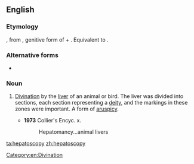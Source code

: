 ==English==

===Etymology===
{{etyl|grc|en}} {{m|grc|}}, from {{m|grc|ἥπατος|}}, genitive form of {{m|grc|ἧπαρ||liver}} + {{m|grc|σκοπέω||to see}}. Equivalent to {{confix|hepato|scopy|lang=en}}.

===Alternative forms===
* {{l|en|hepatomancy}}

===Noun===
{{en-noun|-}}

# {{label|en|rare}} [[divination|Divination]] by the [[liver]] of an animal or bird. The liver was divided into sections, each section representing a [[deity]], and the markings in these zones were important. A form of [[aruspicy]].
#* '''1973''' Collier's Encyc. x.
#*: Hepatomancy...animal livers

[[Category:en:Divination]]

[[ta:hepatoscopy]]
[[zh:hepatoscopy]]